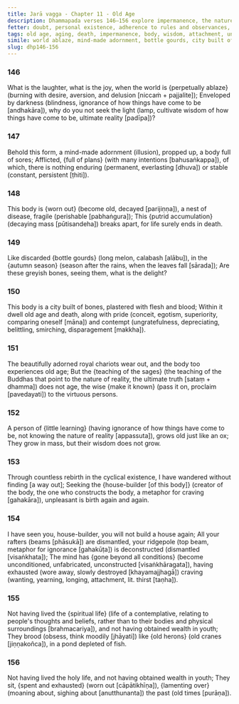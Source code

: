 ```yaml
---
title: Jarā vagga - Chapter 11 - Old Age
description: Dhammapada verses 146–156 explore impermanence, the nature of the body, and the inevitability of aging and death. Through metaphors of a world ablaze, a decaying body, the house-builder and a city of bones, they point to life's transience and the futility of clinging to sensual pleasures. The verses highlight the cultivation of wisdom, detachment, and the pursuit of an unconditioned state beyond constructs, contrasting fleeting youth and inevitable old age with the timeless teachings that lead to liberation.
fetter: doubt, personal existence, adherence to rules and observances, conceit, ill-will, sensual desire, ignorance
tags: old age, aging, death, impermanence, body, wisdom, attachment, unconditioned, liberation, Dhamma, sages, dhp
simile: world ablaze, mind-made adornment, bottle gourds, city built of bones, royal chariots, house-builder, old herons
slug: dhp146-156
---
```


### 146

What is the laughter, what is the joy,
when the world is \{perpetually ablaze} (burning with desire, aversion, and delusion [niccaṁ + pajjalite]);
Enveloped by darkness (blindness, ignorance of how things have come to be [andhakāra]),
why do you not seek the light (lamp, cultivate wisdom of how things have come to be, ultimate reality [padīpa])?

### 147

Behold this form, a mind-made adornment (illusion),
propped up, a body full of sores;
Afflicted, \{full of plans} (with many intentions [bahusaṅkappa]),
of which, there is nothing enduring (permanent, everlasting [dhuva]) or stable (constant, persistent [ṭhiti]).

### 148

This body is \{worn out} (become old, decayed [parijiṇṇa]),
a nest of disease, fragile (perishable [pabhaṅgura]);
This \{putrid accumulation} (decaying mass [pūtisandeha]) breaks apart,
for life surely ends in death.

### 149

Like discarded \{bottle gourds} (long melon, calabash [alābu]),
in the \{autumn season} (season after the rains, when the leaves fall [sārada]);
Are these greyish bones,
seeing them, what is the delight?

### 150

This body is a city built of bones,
plastered with flesh and blood;
Within it dwell old age and death,
along with pride (conceit, egotism, superiority, comparing oneself [māna]) and contempt (ungratefulness, depreciating, belittling, smirching, disparagement [makkha]).

### 151

The beautifully adorned royal chariots wear out,
and the body too experiences old age;
But the \{teaching of the sages} (the teaching of the Buddhas that point to the nature of reality, the ultimate truth [sataṃ + dhamma]) does not age,
the wise \{make it known} (pass it on, proclaim [pavedayati]) to the virtuous persons.

### 152

A person of \{little learning} (having ignorance of how things have come to be, not knowing the nature of reality [appassuta]),
grows old just like an ox;
They grow in mass,
but their wisdom does not grow.

### 153

Through countless rebirth in the cyclical existence,
I have wandered without finding [a way out];
Seeking the \{house-builder [of this body]} (creator of the body, the one who constructs the body, a metaphor for craving [gahakāra]),
unpleasant is birth again and again.

### 154

I have seen you, house-builder,
you will not build a house again;
All your rafters (beams [phāsukā]) are dismantled,
your ridgepole (top beam, metaphor for ignorance [gahakūṭa]) is deconstructed (dismantled [visaṅkhata]);
The mind has \{gone beyond all conditions} (become unconditioned, unfabricated, unconstructed [visaṅkhāragata]),
having exhausted (wore away, slowly destroyed [khayamajjhagā]) craving (wanting, yearning, longing, attachment, lit. thirst [taṇha]).

### 155

Not having lived the \{spiritual life} (life of a contemplative, relating to people's thoughts and beliefs, rather than to their bodies and physical surroundings [brahmacariya]),
and not having obtained wealth in youth;
They brood (obsess, think moodily [jhāyati]) like \{old herons} (old cranes [jiṇṇakoñca]),
in a pond depleted of fish.

### 156

Not having lived the holy life,
and not having obtained wealth in youth;
They sit, \{spent and exhausted} (worn out [cāpātikhīṇa]),
\{lamenting over} (moaning about, sighing about [anutthunanta]) the past (old times [purāṇa]).